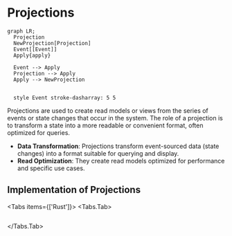 
# Projections

```mermaid
graph LR;
  Projection
  NewProjection[Projection]
  Event[[Event]]
  Apply{apply}

  Event --> Apply
  Projection --> Apply
  Apply --> NewProjection


  style Event stroke-dasharray: 5 5
```

Projections are used to create read models or views from the series of events or state changes that occur in the system. The role of a projection is to transform a state into a more readable or convenient format, often optimized for queries.

- **Data Transformation**: Projections transform event-sourced data (state changes) into a format suitable for querying and display.
- **Read Optimization**: They create read models optimized for performance and specific use cases.

## Implementation of Projections

<Tabs items={['Rust']}>
<Tabs.Tab>
```rust filename="application/src/projection.rs" url=https://raw.githubusercontent.com/forgen-org/todo/ce9213676b2ebbd6532aed184f50fee13fd2684c/application/src/projection.rs
```

</Tabs.Tab>
</Tabs>
